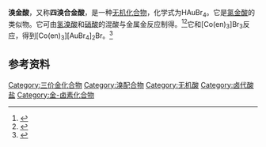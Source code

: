 {{Chembox 
| verifiedrevid = 391550874
| ImageFile = TetrabromoauricAcid.svg
|  ImageSize = 
|  ImageAlt = 
| IUPACName = 
| PIN = 
| OtherNames = 
| Section1 = 
{{Chembox Identifiers 
| CASNo = 17083-68-0
| CASNo_Ref = {{cascite|correct|CAS}}
| CASNo_Comment = 无水
| CASNo2 = 19583-68-7
| CASNo2_Ref = {{cascite|correct|CAS}}
| CASNo2_Comment = 五水
|   PubChem  =  
|   SMILES  =  [H+].Br[Au-](Br)(Br)Br
}}
| Section2 = 
{{Chembox Properties 
|  H = 1 | Au = 1 | Br = 4
|  Appearance = 红棕色晶体（五水）
|  Density = 
|  MeltingPt = {{convert|27|C|K}}（五水）<ref>[http://chemanalytica.com/book/novyy_spravochnik_khimika_i_tekhnologa/01_osnovnye_svoystva_neorganicheskikh_organicheskikh_i_elementoorganicheskikh_soedineniy/5162 ТАБЛИЦА НЕОРГАНИЧЕСКИХ И КООРДИНАЦИОННЫХ СОЕДИНЕНИЙ]. Chemanalytica.com. [2020-05-15]</ref>
|  BoilingPt = 
|  Solubility = 可溶 }} 
| Section3 = 
{{Chembox Hazards 
|  MainHazards = 
|  FlashPt = 
|  Autoignition = 
}} }}
'''溴金酸'''，又称'''四溴合金酸'''，是一种[[无机化合物|无机化合物]]，化学式为HAuBr<sub>4</sub>。它是[[氯金酸|氯金酸]]的类似物。它可由[[氢溴酸|氢溴酸]]和[[硝酸|硝酸]]的混酸与金属金反应制得。<ref>{{cite journal | last1 = Weick | first1 = C. F. | last2 = Basolo | first2 = Fred | title = The Aqueous Solution Chemistry and Kinetic Behavior of a Pseudo-Octahedral Complex of Gold(III) | journal = [[Inorg._Chem.|Inorg. Chem.]] | volume = 5 | pages = 576 | year = 1966 | doi = 10.1021/ic50038a018}}</ref><ref>{{cite journal | last1 = Afanasieva | first1 = V. A. | last2 = Glinskaya | first2 = L. A. | last3 = Klevtsova | first3 = R. F. | last4 = Mironov | first4 = I. V. | last5 = Sheludyakova | first5 = L. A. | title = Introduction of halogen atoms into gold(III) tetraaza metallocomplexes. Crystal and molecular structure of [Au(C<sub>9</sub>H<sub>18</sub>N<sub>4</sub>Br)](ClO<sub>4</sub>)<sub>2</sub> and [Au(C<sub>14</sub>H<sub>20</sub>N<sub>4</sub>Br<sub>2</sub>)]ClO<sub>4</sub> | journal = [[J._Struc._Chem.|J. Struc. Chem.]] | volume = 48 | pages = 289 | year = 2007 | doi = 10.1007/s10947-007-0045-5}}</ref>它和[Co(en)<sub>3</sub>]Br<sub>3</sub>反应，得到[Co(en)<sub>3</sub>][AuBr<sub>4</sub>]<sub>2</sub>Br。<ref>{{cite journal|journal=Journal of Structural Chemistry|volume=51|issue=1|language=en|issn=0022-4766|date=2010-02|pages=187–189|doi=10.1007/s10947-010-0028-9|url=http://link.springer.com/10.1007/s10947-010-0028-9|title=Crystal structure of [Co(N2C2H8)3] [AuBr4]2Br bis(tetrabromoaurate(III))tris(ethylenediamine) cobalt(III) bromide|accessdate=2020-05-29|author=I. A. Baidina, E. V. Makotchenko}}</ref>

==参考资料==
{{reflist}}

[[Category:三价金化合物|Category:三价金化合物]]
[[Category:溴配合物|Category:溴配合物]]
[[Category:无机酸|Category:无机酸]]
[[Category:卤代酸盐|Category:卤代酸盐]]
[[Category:金-卤素化合物|Category:金-卤素化合物]]

{{金化合物}}

{{无机化合物小作品}}